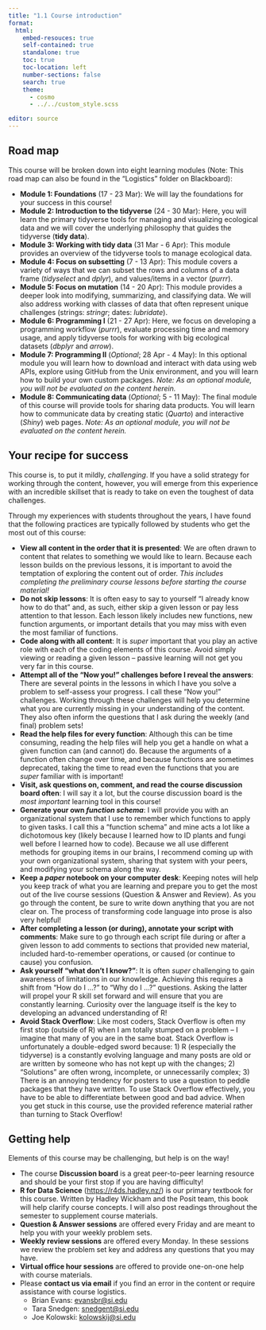 ```yaml
---
title: "1.1 Course introduction"
format:
  html:
    embed-resouces: true
    self-contained: true
    standalone: true
    toc: true
    toc-location: left
    number-sections: false
    search: true
    theme: 
      - cosmo
      - ../../custom_style.scss

editor: source
---
```


## Road map

This course will be broken down into eight learning modules (Note: This road map can also be found in the “Logistics” folder on Blackboard):

-   **Module 1: Foundations**  (17 - 23 Mar): We will lay the foundations for your success in this course!
-   **Module 2: Introduction to the tidyverse** (24 - 30 Mar): Here, you will learn the primary tidyverse tools for managing and visualizing ecological data and we will cover the underlying philosophy that guides the tidyverse (**tidy data**).
-   **Module 3: Working with tidy data** (31 Mar - 6 Apr): This module provides an overview of the tidyverse tools to manage ecological data.
-   **Module 4: Focus on subsetting**  (7 - 13 Apr): This module covers a variety of ways that we can subset the rows and columns of a data frame (*tidyselect* and *dplyr*), and values/items in a vector (*purrr*).
-   **Module 5: Focus on mutation** (14 - 20 Apr): This module provides a deeper look into modifying, summarizing, and classifying data. We will also address working with classes of data that often represent unique challenges (strings: *stringr*; dates: *lubridate*).
-   **Module 6: Programming I**  (21 - 27 Apr): Here, we focus on developing a programming workflow (*purrr*), evaluate processing time and memory usage, and apply tidyverse tools for working with big ecological datasets (*dbplyr* and *arrow*).
-   **Module 7: Programming II** (*Optional*; 28 Apr - 4 May): In this optional module you will learn how to download and interact with data using web APIs, explore using GitHub from the Unix environment, and you will learn how to build your own custom packages. *Note: As an optional module, you will not be evaluated on the content herein.*
-   **Module 8: Communicating data** (*Optional*; 5 - 11 May): The final module of this course will provide tools for sharing data products. You will learn how to communicate data by creating static (*Quarto*) and interactive (*Shiny*) web pages. *Note: As an optional module, you will not be evaluated on the content herein.*

## Your recipe for success

This course is, to put it mildly, *challenging*. If you have a solid strategy for working through the content, however, you will emerge from this experience with an incredible skillset that is ready to take on even the toughest of data challenges.

Through my experiences with students throughout the years, I have found that the following practices are typically followed by students who get the most out of this course:

-   **View all content in the order that it is presented**: We are often drawn to content that relates to something we would like to learn. Because each lesson builds on the previous lessons, it is important to avoid the temptation of exploring the content out of order. *This includes completing the preliminary course lessons before starting the course material!*
-   **Do not skip lessons**: It is often easy to say to yourself "I already know how to do that" and, as such, either skip a given lesson or pay less attention to that lesson. Each lesson likely includes new functions, new function arguments, or important details that you may miss with even the most familiar of functions.
-   **Code along with all content**: It is *super* important that you play an active role with each of the coding elements of this course. Avoid simply viewing or reading a given lesson -- passive learning will not get you very far in this course.
-   **Attempt all of the "Now you!" challenges before I reveal the answers**: There are several points in the lessons in which I have you solve a problem to self-assess your progress. I call these "Now you!" challenges. Working through these challenges will help you determine what you are currently missing in your understanding of the content. They also often inform the questions that I ask during the weekly (and final) problem sets!
-   **Read the help files for every function**: Although this can be time consuming, reading the help files will help you get a handle on what a given function can (and cannot) do. Because the arguments of a function often change over time, and because functions are sometimes deprecated, taking the time to read even the functions that you are *super* familiar with is important!
-   **Visit, ask questions on, comment, and read the course discussion board often**: I will say it a lot, but the course discussion board is the *most important* learning tool in this course!
-   **Generate your own *function schema***: I will provide you with an organizational system that I use to remember which functions to apply to given tasks. I call this a "function schema" and mine acts a lot like a dichotomous key (likely because I learned how to ID plants and fungi well before I learned how to code). Because we all use different methods for grouping items in our brains, I recommend coming up with your own organizational system, sharing that system with your peers, and modifying your schema along the way.
-   **Keep a *paper* notebook on your computer desk**: Keeping notes will help you keep track of what you are learning and prepare you to get the most out of the live course sessions (Question & Answer and Review). As you go through the content, be sure to write down anything that you are not clear on. The process of transforming code language into prose is also very helpful!
-   **After completing a lesson (or during), annotate your script with comments**: Make sure to go through each script file during or after a given lesson to add comments to sections that provided new material, included hard-to-remember operations, or caused (or continue to cause) you confusion.
-   **Ask yourself "what don't I know?"**: It is often *super* challenging to gain awareness of limitations in our knowledge. Achieving this requires a shift from "How do I ...?" to "Why do I ...?" questions. Asking the latter will propel your R skill set forward and will ensure that you are constantly learning. Curiosity over the language itself is the key to developing an advanced understanding of R!
-   **Avoid Stack Overflow**: Like most coders, Stack Overflow is often my first stop (outside of R) when I am totally stumped on a problem -- I imagine that many of you are in the same boat. Stack Overflow is unfortunately a double-edged sword because: 1) R (especially the tidyverse) is a constantly evolving language and many posts are old or are written by someone who has not kept up with the changes; 2) "Solutions" are often wrong, incomplete, or unnecessarily complex; 3) There is an annoying tendency for posters to use a question to peddle packages that they have written. To use Stack Overflow effectively, you have to be able to differentiate between good and bad advice. When you get stuck in this course, use the provided reference material rather than turning to Stack Overflow!

## Getting help

Elements of this course may be challenging, but help is on the way!

-   The course **Discussion board** is a great peer-to-peer learning resource and should be your first stop if you are having difficulty!
-   **R for Data Science** ([https://r4ds.hadley.nz/](https://r4ds.hadley.nz/){target="_blank"}) is our primary textbook for this course. Written by Hadley Wickham and the Posit team, this book will help clarify course concepts. I will also post readings throughout the semester to supplement course materials.
-   **Question & Answer sessions** are offered every Friday and are meant to help you with your weekly problem sets.
-   **Weekly review sessions** are offered every Monday. In these sessions we review the problem set key and address any questions that you may have.
-   **Virtual office hour sessions** are offered to provide one-on-one help with course materials.
-   Please **contact us via email** if you find an error in the content or require assistance with course logistics.
    -   Brian Evans: [evansbr\@si.edu](mailto:evansbr@si.edu){target="_blank"}
    -   Tara Snedgen: [snedgent\@si.edu](mailto:snedgent@si.edu){target="_blank"}
    -   Joe Kolowski: [kolowskij\@si.edu](mailto:kolowskij@si.edu){target="_blank"}
